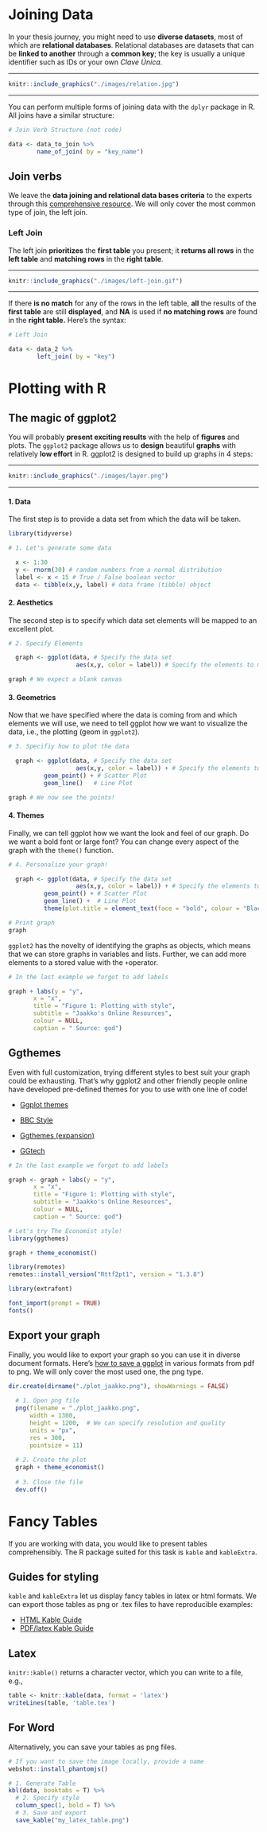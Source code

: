 
# Joining Data 

In your thesis journey, you might need to use **diverse datasets**, most of which are **relational databases**. Relational databases are datasets that can be **linked to another** through a **common key**; the key is usually a unique identifier such as IDs or your own _Clave Única_.

***
```r
knitr::include_graphics("./images/relation.jpg")
```
***

You can perform multiple forms of joining data with the `dplyr` package in R. All joins have a similar structure:

```r

# Join Verb Structure (not code)

data <- data_to_join %>% 
        name_of_join( by = "key_name")

```


## Join verbs

We leave the **data joining and relational data bases criteria** to the experts through this [comprehensive resource](https://www.garrickadenbuie.com/project/tidyexplain/). We will only cover the most common type of join, the left join.


### Left Join {-}

The left join **prioritizes** the **first table** you present; it **returns all rows** in the **left table** and **matching rows** in the **right table**. 

***
```r
knitr::include_graphics("./images/left-join.gif")
```
***

If there **is no match** for any of the rows in the left table, **all** the results of the **first table** are still **displayed**, and **NA** is used if **no matching rows** are found in the **right table.** Here's the syntax:


```r

# Left Join

data <- data_2 %>% 
        left_join( by = "key")

```

# Plotting with R


## The magic of ggplot2

You will probably **present exciting results** with the help of **figures** and plots. The `ggplot2` package allows us to **design** beautiful **graphs** with relatively **low effort** in R.  ggplot2 is designed to build up graphs in 4 steps:

***
```r
knitr::include_graphics("./images/layer.png")
```
***

#### 1. Data {-}

The first step is to provide a data set from which the data will be taken.

```r
library(tidyverse) 

# 1. Let's generate some data

  x <- 1:30
  y <- rnorm(30) # random numbers from a normal distribution
  label <- x < 15 # True / False boolean vector
  data <- tibble(x,y, label) # data frame (tibble) object
```

#### 2. Aesthetics  {-}

The second step is to specify which data set elements will be mapped to an excellent plot.
```r

# 2. Specify Elements

  graph <- ggplot(data, # Specify the data set
                   aes(x,y, color = label)) # Specify the elements to map

graph # We expect a blank canvas
```

#### 3. Geometrics {-}

Now that we have specified where the data is coming from and which elements we will use, we need to tell ggplot how we want to visualize the data, i.e., the plotting (geom in `ggplot2`).

```r

# 3. Specifiy how to plot the data

  graph <- ggplot(data, # Specify the data set
                   aes(x,y, color = label)) + # Specify the elements to map
          geom_point() + # Scatter Plot
          geom_line()   # Line Plot

graph # We now see the points!
```

#### 4. Themes {-}

Finally, we can tell ggplot how we want the look and feel of our graph. Do we want a bold font or large font? You can change every aspect of the graph with the `theme()` function.

```r

# 4. Personalize your graph!

  graph <- ggplot(data, # Specify the data set
                   aes(x,y, color = label)) + # Specify the elements to map
          geom_point() + # Scatter Plot
          geom_line() +  # Line Plot
          theme(plot.title = element_text(face = "bold", colour = "Black", size = 12)) # Add theme

# Print graph
graph 
```

`ggplot2` has the novelty of identifying the graphs as objects, which means that we can store graphs in variables and lists. Further, we can add more elements to a stored value with the `+`operator.

```r

# In the last example we forgot to add labels

graph + labs(y = "y", 
       x = "x", 
       title = "Figure 1: Plotting with style", 
       subtitle = "Jaakko's Online Resources",
       colour = NULL, 
       caption = " Source: god")
```



## Ggthemes

Even with full customization, trying different styles to best suit your graph could be exhausting. That's why ggplot2 and other friendly people online have developed pre-defined themes for you to use with one line of code!

- [Ggplot themes](https://ggplot2.tidyverse.org/reference/ggtheme.html)

- [BBC Style](https://github.com/bbc/bbplot/)

- [Ggthemes (expansion) ](https://yutannihilation.github.io/allYourFigureAreBelongToUs/ggthemes/)

- [GGtech](https://github.com/ricardo-bion/ggtech)


```r

# In the last example we forgot to add labels

graph <- graph + labs(y = "y", 
       x = "x", 
       title = "Figure 1: Plotting with style", 
       subtitle = "Jaakko's Online Resources",
       colour = NULL, 
       caption = " Source: god")
```

```r


# Let's try The Economist style!
library(ggthemes)

graph + theme_economist()
```

```r

library(remotes)
remotes::install_version("Rttf2pt1", version = "1.3.8")

library(extrafont)

font_import(prompt = TRUE)
fonts()


```


## Export your graph


Finally, you would like to export your graph so you can use it in diverse document formats. Here's [how to save a ggplot](https://www.datanovia.com/en/blog/how-to-save-a-ggplot/) in various formats from pdf to png.  We will only cover the most used one, the png type.

```r

dir.create(dirname("./plot_jaakko.png"), showWarnings = FALSE)
  
  # 1. Open png file
  png(filename = "./plot_jaakko.png",
      width = 1300, 
      height = 1200,  # We can specify resolution and quality
      units = "px", 
      res = 300, 
      pointsize = 11)
  
  # 2. Create the plot
  graph + theme_economist()
  
  # 3. Close the file
  dev.off()
```

# Fancy Tables

If you are working with data, you would like to present tables comprehensibly. The R package suited for this task is `kable` and `kableExtra`.

## Guides for styling

`kable` and `kableExtra` let us display fancy tables in latex or html formats. We can export those tables as png or .tex files to have reproducible examples:

- [HTML Kable Guide](https://haozhu233.github.io/kableExtra/awesome_table_in_html.html#From_other_packages)
- [PDF/latex Kable Guide](https://cran.r-project.org/web/packages/kableExtra/vignettes/awesome_table_in_pdf.pdf)

## Latex

`knitr::kable()` returns a character vector, which you can write to a file, e.g.,

```r
table <- knitr::kable(data, format = 'latex')
writeLines(table, 'table.tex')
```



## For Word 

Alternatively, you can save your tables as png files.

```r
# If you want to save the image locally, provide a name 
webshot::install_phantomjs()

# 1. Generate Table
kbl(data, booktabs = T) %>% 
  # 2. Specify style
  column_spec(1, bold = T) %>% 
  # 3. Save and export
  save_kable("my_latex_table.png")
```

